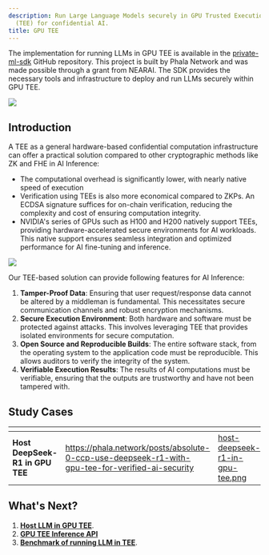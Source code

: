 ```yaml
---
description: Run Large Language Models securely in GPU Trusted Execution Environment
  (TEE) for confidential AI.
title: GPU TEE
---
```



The implementation for running LLMs in GPU TEE is available in the [private-ml-sdk](https://github.com/nearai/private-ml-sdk) GitHub repository. This project is built by Phala Network and was made possible through a grant from NEARAI. The SDK provides the necessary tools and infrastructure to deploy and run LLMs securely within GPU TEE.

<Frame>
    <img src="/images/private-ml-sdk.png" />
</Frame>

## Introduction

A TEE as a general hardware-based confidential computation infrastructure can offer a practical solution compared to other cryptographic methods like ZK and FHE in AI Inference:

* The computational overhead is significantly lower, with nearly native speed of execution
* Verification using TEEs is also more economical compared to ZKPs. An ECDSA signature suffices for on-chain verification, reducing the complexity and cost of ensuring computation integrity.
* NVIDIA's series of GPUs such as H100 and H200 natively support TEEs, providing hardware-accelerated secure environments for AI workloads. This native support ensures seamless integration and optimized performance for AI fine-tuning and inference.

<Frame>
    <img src="/images/confidential-ai-inference-overview.png" />
</Frame>

Our TEE-based solution can provide following features for AI Inference:

1. **Tamper-Proof Data**: Ensuring that user request/response data cannot be altered by a middleman is fundamental. This necessitates secure communication channels and robust encryption mechanisms.
2. **Secure Execution Environment**: Both hardware and software must be protected against attacks. This involves leveraging TEE that provides isolated environments for secure computation.
3. **Open Source and Reproducible Builds**: The entire software stack, from the operating system to the application code must be reproducible. This allows auditors to verify the integrity of the system.
4. **Verifiable Execution Results**: The results of AI computations must be verifiable, ensuring that the outputs are trustworthy and have not been tampered with.

## Study Cases

<table data-card-size="large" data-view="cards"><thead><tr><th></th><th data-hidden data-card-target data-type="content-ref"></th><th data-hidden data-card-cover data-type="files"></th></tr></thead><tbody><tr><td><strong>Host DeepSeek-R1 in GPU TEE</strong></td><td><a href="https://phala.network/posts/absolute-0-ccp-use-deepseek-r1-with-gpu-tee-for-verified-ai-security">https://phala.network/posts/absolute-0-ccp-use-deepseek-r1-with-gpu-tee-for-verified-ai-security</a></td><td><a href="../../images/host-deepseek-r1-in-gpu-tee.png">host-deepseek-r1-in-gpu-tee.png</a></td></tr></tbody></table>

## What's Next?

1. [**Host LLM in GPU TEE**](/gpu-tee/llm-in-tee).
2. [**GPU TEE Inference API**](/gpu-tee/inference-api)
3. [**Benchmark of running LLM in TEE**](/gpu-tee/benchmark).

